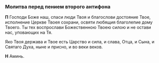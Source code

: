 <div id="antifon2"> </div>

### Молитва перед пением второго антифона

**П** Господи Боже наш, спаси люди Твоя и благослови достояние Твое, исполнение Церкве Твоея
сохрани, освяти любящия благолепие дому Твоего. Ты тех воспрослави Божественною Твоею силою
и не остави нас, уповающих на Тя.

Яко Твоя держава и Твое есть Царство и сила, и слава, Отца, и Сына, и Святаго Духа, ныне и
присно, и во веки веков.

**Н** Аминь.
